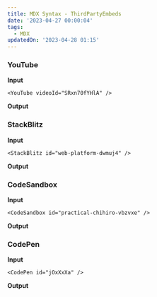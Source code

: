 ```yaml
---
title: MDX Syntax - ThirdPartyEmbeds
date: '2023-04-27 00:00:04'
tags:
  - MDX
updatedOn: '2023-04-28 01:15'
---
```


### YouTube

**Input**

```
<YouTube videoId="SRxn70fYHlA" />
```

**Output**

<YouTube videoId="SRxn70fYHlA" />

### StackBlitz

**Input**

```
<StackBlitz id="web-platform-dwmuj4" />
```

**Output**

<StackBlitz id="web-platform-dwmuj4" />

### CodeSandbox

**Input**

```
<CodeSandbox id="practical-chihiro-vbzvxe" />
```

**Output**

<CodeSandbox id="practical-chihiro-vbzvxe" />

### CodePen

**Input**

```
<CodePen id="jOxXxXa" />
```

**Output**

<CodePen id="jOxXxXa" />
